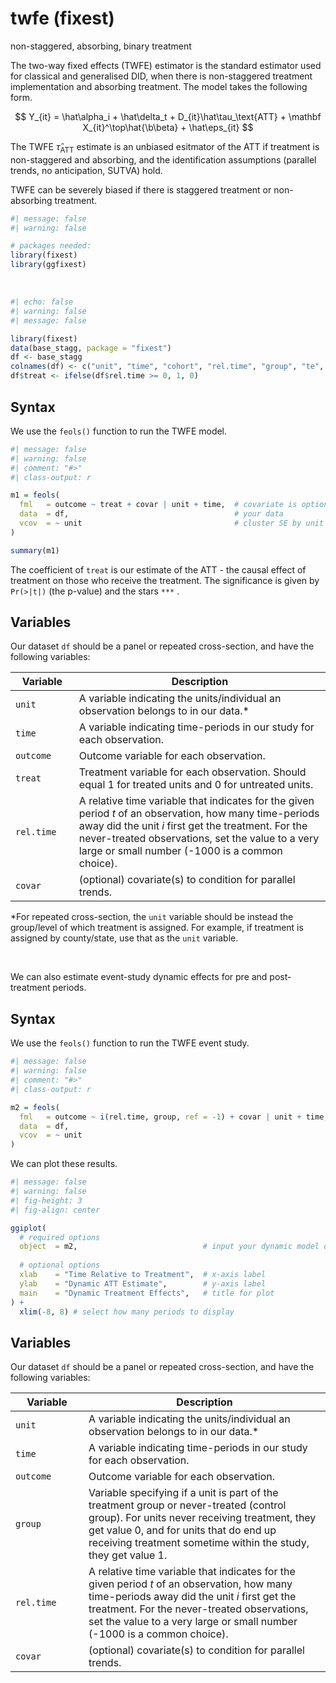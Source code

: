 # twfe (fixest) {.unnumbered}

::: small
non-staggered, absorbing, binary treatment
:::

The two-way fixed effects (TWFE) estimator is the standard estimator used for classical and generalised DID, when there is non-staggered treatment implementation and absorbing treatment. The model takes the following form.

$$
Y_{it} = \hat\alpha_i + \hat\delta_t + D_{it}\hat\tau_\text{ATT}  + \mathbf X_{it}^\top\hat{\b\beta} + \hat\eps_{it}
$$

The TWFE $\hat\tau_\text{ATT}$ estimate is an unbiased esitmator of the ATT if treatment is non-staggered and absorbing, and the identification assumptions (parallel trends, no anticipation, SUTVA) hold.

::: small
TWFE can be severely biased if there is staggered treatment or non-absorbing treatment.
:::

```r
#| message: false
#| warning: false

# packages needed: 
library(fixest)
library(ggfixest)
```

<br />

```r
#| echo: false
#| warning: false
#| message: false

library(fixest)
data(base_stagg, package = "fixest")
df <- base_stagg
colnames(df) <- c("unit", "time", "cohort", "rel.time", "group", "te", "covar", "outcome")
df$treat <- ifelse(df$rel.time >= 0, 1, 0)
```

::: panel-tabset
## Syntax

We use the `feols()` function to run the TWFE model.

```r
#| message: false
#| warning: false
#| comment: "#>"
#| class-output: r

m1 = feols(
  fml   = outcome ~ treat + covar | unit + time,  # covariate is optional
  data  = df,                                     # your data
  vcov  = ~ unit                                  # cluster SE by unit
)

summary(m1)
```

The coefficient of `treat` is our estimate of the ATT - the causal effect of treatment on those who receive the treatment. The significance is given by `Pr(>|t|)` (the p-value) and the stars `***` .

## Variables

Our dataset `df` should be a panel or repeated cross-section, and have the following variables:

| Variable   | Description                                                                                                                                                                                                                                                            |
|---------------|---------------------------------------------------------|
| `unit`     | A variable indicating the units/individual an observation belongs to in our data.\*                                                                                                                                                                                    |
| `time`     | A variable indicating time-periods in our study for each observation.                                                                                                                                                                                                  |
| `outcome`  | Outcome variable for each observation.                                                                                                                                                                                                                                 |
| `treat`    | Treatment variable for each observation. Should equal 1 for treated units and 0 for untreated units.                                                                                                                                                                   |
| `rel.time` | A relative time variable that indicates for the given period $t$ of an observation, how many time-periods away did the unit $i$ first get the treatment. For the never-treated observations, set the value to a very large or small number (-1000 is a common choice). |
| `covar`    | (optional) covariate(s) to condition for parallel trends.                                                                                                                                                                                                              |

::: small
\*For repeated cross-section, the `unit` variable should be instead the group/level of which treatment is assigned. For example, if treatment is assigned by county/state, use that as the `unit` variable.
:::
:::

<br />

We can also estimate event-study dynamic effects for pre and post-treatment periods.

::: panel-tabset
## Syntax

We use the `feols()` function to run the TWFE event study.

```r
#| message: false
#| warning: false
#| comment: "#>"
#| class-output: r

m2 = feols(
  fml   = outcome ~ i(rel.time, group, ref = -1) + covar | unit + time,  # group = treat/never-treat
  data  = df,                                                            # your data
  vcov  = ~ unit                                                         # cluster SE by unit
)
```

We can plot these results.

```r
#| message: false
#| warning: false
#| fig-height: 3
#| fig-align: center

ggiplot(
  # required options
  object  = m2,                            # input your dynamic model object
  
  # optional options
  xlab    = "Time Relative to Treatment",  # x-axis label
  ylab    = "Dynamic ATT Estimate",        # y-axis label
  main    = "Dynamic Treatment Effects",   # title for plot
) +
  xlim(-8, 8) # select how many periods to display
```

## Variables

Our dataset `df` should be a panel or repeated cross-section, and have the following variables:

| Variable   | Description                                                                                                                                                                                                                                                            |
|-----------------|-------------------------------------------------------|
| `unit`     | A variable indicating the units/individual an observation belongs to in our data.\*                                                                                                                                                                                    |
| `time`     | A variable indicating time-periods in our study for each observation.                                                                                                                                                                                                  |
| `outcome`  | Outcome variable for each observation.                                                                                                                                                                                                                                 |
| `group`    | Variable specifying if a unit is part of the treatment group or never-treated (control group). For units never receiving treatment, they get value 0, and for units that do end up receiving treatment sometime within the study, they get value 1.                    |
| `rel.time` | A relative time variable that indicates for the given period $t$ of an observation, how many time-periods away did the unit $i$ first get the treatment. For the never-treated observations, set the value to a very large or small number (-1000 is a common choice). |
| `covar`    | (optional) covariate(s) to condition for parallel trends.                                                                                                                                                                                                              |
:::

<br />
